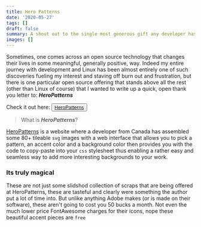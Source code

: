 ```yaml
---
title: Hero Patterns
date: '2020-05-27'
tags: []
draft: false
summary: A shout out to the single most generous gift any developer has ever given every other developer. HeroPatterns is a website that offers its visitors free use of dozens of svg images intended to be used as CSS backgrounds. Being that it is a resource I use with almost every site, often providing the x-factor that makes the interface look good to user, so I thought a thank you was in order and spread the word to other developers who might be interested in using this awesome, free resource themselves. 
images: []
---
```


Sometimes, one comes across an open source technology that changes their lives in some meaningful, generally positive, way. Indeed my entire journey with development and Linux has been almost entirely one of such discoveries fueling my interest and staving off burn out and frustration, but there is one particular open source offering that stands above all the rest (other than Linux of course) that I wanted to write up a quick, open thank you letter to: _**HeroPatterns**_ 

Check it out here: <button><a  href="https://heropatterns.com"> HeroPatterns </a></button>

> What is _**HeroPatterns**_? 

[HeroPatterns](https://heropatterns.com) is a website where a developer from Canada has assembled some 80+ tileable `svg` images with a web interface that allows you to pick a pattern, an accent color and a background color then provides you with the code to copy-paste into your `css` stylesheet thus enabling a rather easy and seamless way to add more interesting backgrounds to your work. 

### Its truly magical

These are not just some slidshod collection of scraps that are being offered at HeroPatterns, these are tasteful and clearly were something the author put a lot of time into. But unlike anything Adobe makes (or is made on their software), these aren't going to cost you 50 bucks a month. Not even the much lower price FontAwesome charges for their icons, nope these beautiful accent pieces are `free` 


